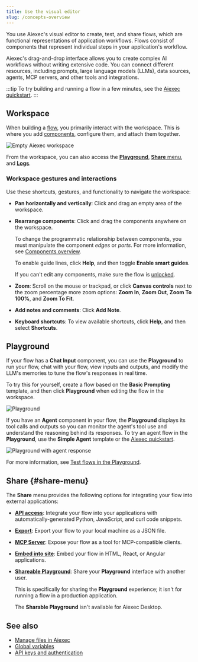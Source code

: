 ```yaml
---
title: Use the visual editor
slug: /concepts-overview
---
```



You use Aiexec's visual editor to create, test, and share flows, which are functional representations of application workflows.
Flows consist of components that represent individual steps in your application's workflow.

Aiexec's drag-and-drop interface allows you to create complex AI workflows without writing extensive code.
You can connect different resources, including prompts, large language models (LLMs), data sources, agents, MCP servers, and other tools and integrations.

:::tip
To try building and running a flow in a few minutes, see the [Aiexec quickstart](/get-started-quickstart).
:::

## Workspace

When building a [flow](/concepts-flows), you primarily interact with the workspace.
This is where you add [components](/concepts-components), configure them, and attach them together.

![Empty Aiexec workspace](/img/workspace.png)

From the workspace, you can also access the [**Playground**](#playground), [**Share** menu](#share-menu), and [**Logs**](/logging).

### Workspace gestures and interactions

Use these shortcuts, gestures, and functionality to navigate the workspace:

- **Pan horizontally and vertically**: Click and drag an empty area of the workspace.

- **Rearrange components**: Click and drag the components anywhere on the workspace.

    To change the programmatic relationship between components, you must manipulate the component _edges_ or _ports_. For more information, see [Components overview](/concepts-components).

    To enable guide lines, click <Icon name="CircleQuestionMark" aria-hidden="true" /> **Help**, and then toggle **Enable smart guides**.

    If you can't edit any components, make sure the flow is [unlocked](/concepts-flows#lock-a-flow).

- **Zoom**: Scroll on the mouse or trackpad, or click <Icon name="ChevronUp" aria-hidden="true" /> **Canvas controls** next to the zoom percentage more zoom options: **Zoom In**, **Zoom Out**, **Zoom To 100%**, and **Zoom To Fit**.

- **Add notes and comments**: Click <Icon name="StickyNote" aria-hidden="true"/> **Add Note**.

- **Keyboard shortcuts**: To view available shortcuts, click <Icon name="CircleQuestionMark" aria-hidden="true" /> **Help**, and then select **Shortcuts**.

## Playground

If your flow has a **Chat Input** component, you can use the **Playground** to run your flow, chat with your flow, view inputs and outputs, and modify the LLM's memories to tune the flow's responses in real time.

To try this for yourself, create a flow based on the **Basic Prompting** template, and then click <Icon name="Play" aria-hidden="true"/> **Playground** when editing the flow in the workspace.

![Playground](/img/playground.png)

If you have an **Agent** component in your flow, the **Playground** displays its tool calls and outputs so you can monitor the agent's tool use and understand the reasoning behind its responses.
To try an agent flow in the **Playground**, use the **Simple Agent** template or the [Aiexec quickstart](/get-started-quickstart).

![Playground with agent response](/img/playground-with-agent.png)

For more information, see [Test flows in the Playground](/concepts-playground).

## Share {#share-menu}

The **Share** menu provides the following options for integrating your flow into external applications:

* [**API access**](/concepts-publish#api-access): Integrate your flow into your applications with automatically-generated Python, JavaScript, and curl code snippets.
* [**Export**](/concepts-flows-import#export-a-flow): Export your flow to your local machine as a JSON file.
* [**MCP Server**](/mcp-server): Expose your flow as a tool for MCP-compatible clients.
* [**Embed into site**](/concepts-publish#embedded-chat-widget): Embed your flow in HTML, React, or Angular applications.
* [**Shareable Playground**](/concepts-playground#share-a-flows-playground): Share your **Playground** interface with another user.

    This is specifically for sharing the **Playground** experience; it isn't for running a flow in a production application.

    The **Sharable Playground** isn't available for Aiexec Desktop.

## See also

* [Manage files in Aiexec](/concepts-file-management)
* [Global variables](/configuration-global-variables)
* [API keys and authentication](/api-keys-and-authentication)